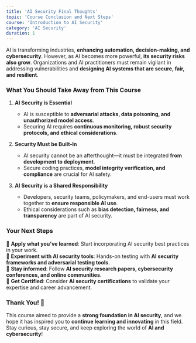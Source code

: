 ```yaml
---
title: 'AI Security Final Thoughts'
topic: 'Course Conclusion and Next Steps'
course: 'Introduction to AI Security'
category: 'AI Security'
duration: 1
---
```


AI is transforming industries, **enhancing automation, decision-making, and cybersecurity**. However, as AI becomes more powerful, **its security risks also grow**. Organizations and AI practitioners must remain vigilant in addressing vulnerabilities and **designing AI systems that are secure, fair, and resilient**.

### What You Should Take Away from This Course

1. **AI Security is Essential**

   - AI is susceptible to **adversarial attacks, data poisoning, and unauthorized model access**.
   - Securing AI requires **continuous monitoring, robust security protocols, and ethical considerations**.

2. **Security Must be Built-In**

   - AI security cannot be an afterthought—it must be integrated **from development to deployment**.
   - Secure coding practices, **model integrity verification, and compliance** are crucial for AI safety.

3. **AI Security is a Shared Responsibility**
   - Developers, security teams, policymakers, and end-users must work together to **ensure responsible AI use**.
   - Ethical considerations such as **bias detection, fairness, and transparency** are part of AI security.

### Your Next Steps

🔹 **Apply what you’ve learned**: Start incorporating AI security best practices in your work.  
🔹 **Experiment with AI security tools**: Hands-on testing with **AI security frameworks and adversarial testing tools**.  
🔹 **Stay informed**: Follow **AI security research papers, cybersecurity conferences, and online communities**.  
🔹 **Get Certified**: Consider **AI security certifications** to validate your expertise and career advancement.

### **Thank You!** 🎉

This course aimed to provide a **strong foundation in AI security**, and we hope it has inspired you to **continue learning and innovating** in this field. Stay curious, stay secure, and keep exploring the world of **AI and cybersecurity**!
